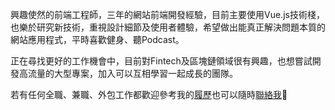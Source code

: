 <div
  style={{
    backgroundImage: 'url(/banner.jpg)',
    backgroundSize: 'cover',
    width: '150px',
    height: '150px',
    borderRadius: '100%',
    margin: 'auto'
  }}
></div>

興趣使然的前端工程師，三年的網站前端開發經驗，目前主要使用Vue.js技術棧，也樂於研究新技術，重視設計細節及使用者體驗，希望做出能真正解決問題本質的網站應用程式，平時喜歡健身、聽Podcast。

正在尋找更好的工作機會中，目前對Fintech及區塊鏈領域很有興趣，也想嘗試開發高流量的大型專案，加入可以互相學習一起成長的團隊。

若有任何全職、兼職、外包工作都歡迎參考我的[履歷](/resume)也可以隨時[聯絡我](/contact)👋